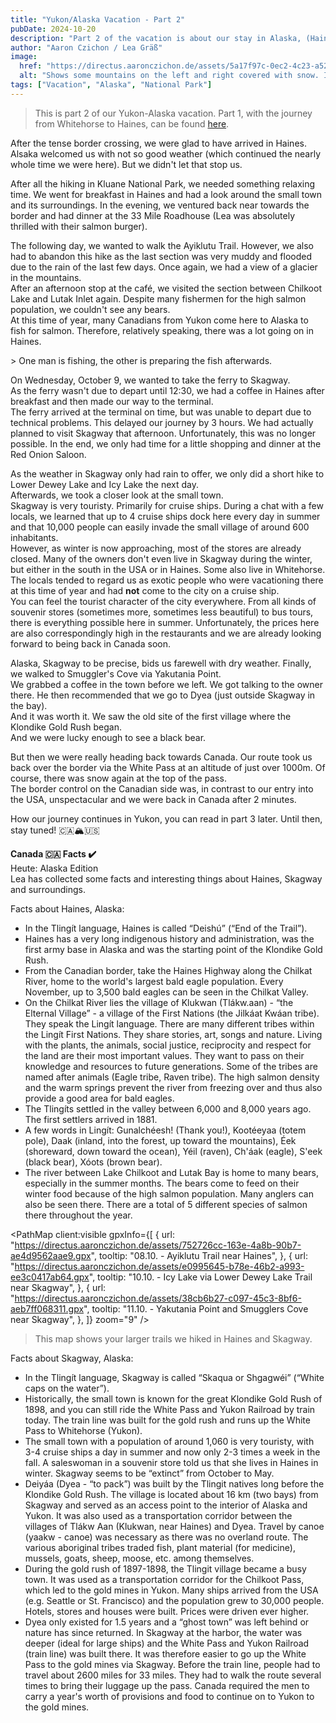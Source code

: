 ```yaml
---
title: "Yukon/Alaska Vacation - Part 2"
pubDate: 2024-10-20
description: "Part 2 of the vacation is about our stay in Alaska, (Haines and Skagway)."
author: "Aaron Czichon / Lea Gräß"
image:
  href: "https://directus.aaronczichon.de/assets/5a17f97c-0ec2-4c23-a52f-6e2a83a8fb32.jpeg?quality=70&width=1600"
  alt: "Shows some mountains on the left and right covered with snow. In the middle is a small river. It's cloudy."
tags: ["Vacation", "Alaska", "National Park"]
---
```



> This is part 2 of our Yukon-Alaska vacation. Part 1, with the journey from Whitehorse to Haines, can be found [here](https://canada.aaronczichon.de/en/blog/en/43-yukon-alaska-part1).

After the tense border crossing, we were glad to have arrived in Haines.  
Alsaka welcomed us with not so good weather (which continued the nearly whole time we were here). But we didn't let that stop us.

After all the hiking in Kluane National Park, we needed something relaxing time. We went for breakfast in Haines and had a look around the small town and its surroundings. In the evening, we ventured back near towards the border and had dinner at the 33 Mile Roadhouse (Lea was absolutely thrilled with their salmon burger).

<DirectusImage assetId="505eeda1-28ca-49ff-88ca-70ae9fcfb8ef.jpeg" />

The following day, we wanted to walk the Ayiklutu Trail. However, we also had to abandon this hike as the last section was very muddy and flooded due to the rain of the last few days. Once again, we had a view of a glacier in the mountains.  
After an afternoon stop at the café, we visited the section between Chilkoot Lake and Lutak Inlet again. Despite many fishermen for the high salmon population, we couldn't see any bears.  
At this time of year, many Canadians from Yukon come here to Alaska to fish for salmon. Therefore, relatively speaking, there was a lot going on in Haines.

<DirectusImage assetId="d5bfab4a-e467-4eaa-b0ba-1acbb8ced08e.jpeg" />
> One man is fishing, the other is preparing the fish afterwards.

On Wednesday, October 9, we wanted to take the ferry to Skagway.  
As the ferry wasn't due to depart until 12:30, we had a coffee in Haines after breakfast and then made our way to the terminal.  
The ferry arrived at the terminal on time, but was unable to depart due to technical problems. This delayed our journey by 3 hours. We had actually planned to visit Skagway that afternoon. Unfortunately, this was no longer possible. In the end, we only had time for a little shopping and dinner at the Red Onion Saloon.

<DirectusImage assetId="d85733b2-63d2-4d43-bfd0-bd93488cf17d.jpeg" />

As the weather in Skagway only had rain to offer, we only did a short hike to Lower Dewey Lake and Icy Lake the next day.  
Afterwards, we took a closer look at the small town.  
Skagway is very touristy. Primarily for cruise ships. During a chat with a few locals, we learned that up to 4 cruise ships dock here every day in summer and that 10,000 people can easily invade the small village of around 600 inhabitants.  
However, as winter is now approaching, most of the stores are already closed. Many of the owners don't even live in Skagway during the winter, but either in the south in the USA or in Haines. Some also live in Whitehorse.  
The locals tended to regard us as exotic people who were vacationing there at this time of year and had **not** come to the city on a cruise ship.  
You can feel the tourist character of the city everywhere. From all kinds of souvenir stores (sometimes more, sometimes less beautiful) to bus tours, there is everything possible here in summer. Unfortunately, the prices here are also correspondingly high in the restaurants and we are already looking forward to being back in Canada soon.

Alaska, Skagway to be precise, bids us farewell with dry weather. Finally, we walked to Smuggler's Cove via Yakutania Point.  
We grabbed a coffee in the town before we left. We got talking to the owner there. He then recommended that we go to Dyea (just outside Skagway in the bay).  
And it was worth it. We saw the old site of the first village where the Klondike Gold Rush began.  
And we were lucky enough to see a black bear.

<DirectusGallery folderName="44 Yukon Alaska Part 2" />

But then we were really heading back towards Canada. Our route took us back over the border via the White Pass at an altitude of just over 1000m. Of course, there was snow again at the top of the pass.  
The border control on the Canadian side was, in contrast to our entry into the USA, unspectacular and we were back in Canada after 2 minutes.

How our journey continues in Yukon, you can read in part 3 later. Until then, stay tuned! 🇨🇦🏔️🇺🇸

**Canada 🇨🇦 Facts ✔️**  
Heute: Alaska Edition  
Lea has collected some facts and interesting things about Haines, Skagway and surroundings.

Facts about Haines, Alaska:    
- In the Tlingít language, Haines is called “Deishú” (“End of the Trail”). 
- Haines has a very long indigenous history and administration, was the first army base in Alaska and was the starting point of the Klondike Gold Rush.    
- From the Canadian border, take the Haines Highway along the Chilkat River, home to the world's largest bald eagle population. Every November, up to 3,500 bald eagles can be seen in the Chilkat Valley.   
- On the Chilkat River lies the village of Klukwan (Tlákw.aan) - “the Elternal Village” - a village of the First Nations (the Jilkáat Kwáan tribe). They speak the Lingít language. There are many different tribes within the Lingít First Nations. They share stories, art, songs and nature. Living with the plants, the animals, social justice, reciprocity and respect for the land are their most important values. They want to pass on their knowledge and resources to future generations. Some of the tribes are named after animals (Eagle tribe, Raven tribe). The high salmon density and the warm springs prevent the river from freezing over and thus also provide a good area for bald eagles.   
- The Tlingíts settled in the valley between 6,000 and 8,000 years ago. The first settlers arrived in 1881.   
- A few words in Lingít: Gunalchéesh! (Thank you!), Kootéeyaa (totem pole), Daak (inland, into the forest, up toward the mountains), Éek (shoreward, down toward the ocean), Yéil (raven), Ch'áak (eagle), S'eek (black bear), Xóots (brown bear).   
- The river between Lake Chilkoot and Lutak Bay is home to many bears, especially in the summer months. The bears come to feed on their winter food because of the high salmon population. Many anglers can also be seen there. There are a total of 5 different species of salmon there throughout the year.    



<PathMap
  client:visible
  gpxInfo={[
    {
      url: "https://directus.aaronczichon.de/assets/752726cc-163e-4a8b-90b7-ae4d9562aae9.gpx",
      tooltip:
        "08.10. - Ayiklutu Trail near Haines",
    },
    {
      url: "https://directus.aaronczichon.de/assets/e0995645-b78e-46b2-a993-ee3c0417ab64.gpx",
      tooltip:
        "10.10. - Icy Lake via Lower Dewey Lake Trail near Skagway",
    },
    {
      url: "https://directus.aaronczichon.de/assets/38cb6b27-c097-45c3-8bf6-aeb7ff068311.gpx",
      tooltip:
        "11.10. - Yakutania Point and Smugglers Cove near Skagway",
    },
  ]}
  zoom="9"
/>
> This map shows your larger trails we hiked in Haines and Skagway.

Facts about Skagway, Alaska:    
- In the Tlingít language, Skagway is called “Skaqua or Shgagwéi” (“White caps on the water”).   
- Historically, the small town is known for the great Klondike Gold Rush of 1898, and you can still ride the White Pass and Yukon Railroad by train today. The train line was built for the gold rush and runs up the White Pass to Whitehorse (Yukon).   
- The small town with a population of around 1,060 is very touristy, with 3-4 cruise ships a day in summer and now only 2-3 times a week in the fall. A saleswoman in a souvenir store told us that she lives in Haines in winter. Skagway seems to be “extinct” from October to May.   
- Deiyáa (Dyea - “to pack”) was built by the Tlingit natives long before the Klondike Gold Rush. The village is located about 16 km (two bays) from Skagway and served as an access point to the interior of Alaska and Yukon. It was also used as a transportation corridor between the villages of Tlákw Aan (Klukwan, near Haines) and Dyea. Travel by canoe (yaakw - canoe) was necessary as there was no overland route. The various aboriginal tribes traded fish, plant material (for medicine), mussels, goats, sheep, moose, etc. among themselves.    
- During the gold rush of 1897-1898, the Tlingit village became a busy town. It was used as a transportation corridor for the Chilkoot Pass, which led to the gold mines in Yukon. Many ships arrived from the USA (e.g. Seattle or St. Francisco) and the population grew to 30,000 people. Hotels, stores and houses were built. Prices were driven ever higher.    
- Dyea only existed for 1.5 years and a “ghost town” was left behind or nature has since returned. In Skagway at the harbor, the water was deeper (ideal for large ships) and the White Pass and Yukon Railroad (train line) was built there. It was therefore easier to go up the White Pass to the gold mines via Skagway. Before the train line, people had to travel about 2600 miles for 33 miles. They had to walk the route several times to bring their luggage up the pass. Canada required the men to carry a year's worth of provisions and food to continue on to Yukon to the gold mines.   
